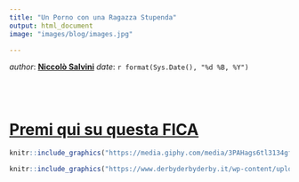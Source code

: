 ```yaml
---
title: "Un Porno con una Ragazza Stupenda"
output: html_document
image: "images/blog/images.jpg"

---
```


_author_: **[Niccolò Salvini](https://niccolosalvini.netlify.app/)**
_date_: `r format(Sys.Date(), "%d %B, %Y")`


<br> <br> 



# [Premi qui su questa FICA](http://www.camwhores.tv/videos/3794517/andyyy-93-preparty10-27-18-f16947ad7044d155/?__cf_chl_jschl_tk__=34ace5bb2519a012b43aa89828fba3c26593e997-1590435498-0-AZYiZTa1FwZBYtpF3yFjg5LLXIQBobwxSkdO4I7mv1VMD6X-_MukjqjFr66TTE-63LA_DHHUppm0yjj9RmNxeghIaO-)





```r
knitr::include_graphics("https://media.giphy.com/media/3PAHags6tl3134gfju/giphy.gif")

```


```r
knitr::include_graphics("https://www.derbyderbyderby.it/wp-content/uploads/sites/64/2020/04/diletta-leotta-giochi-in-piscina-con-il-fidanzato-640x702-274x300.jpg")

```


